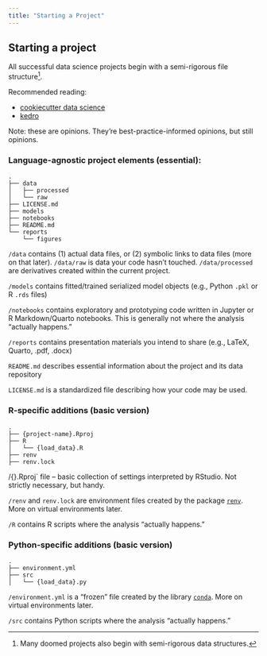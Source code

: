 ```yaml
---
title: "Starting a Project"
---
```


## Starting a project

All successful data science projects begin with a semi-rigorous file structure[^1].

Recommended reading:

- [cookiecutter data science](https://cookiecutter-data-science.drivendata.org)
- [kedro](https://docs.kedro.org/en/1.0.0/getting-started/course/)

Note: these are opinions. They're best-practice-informed opinions, but still opinions.


### Language-agnostic project elements (essential):

```
.
├── data
│   ├── processed
│   └── raw
├── LICENSE.md
├── models
├── notebooks
├── README.md
└── reports
    └── figures
```

`/data` contains (1) actual data files, or (2) symbolic links to data files (more on that later). `/data/raw` is data your code hasn't touched. `/data/processed` are derivatives created within the current project.

`/models` contains fitted/trained serialized model objects (e.g., Python `.pkl` or R `.rds` files)

`/notebooks` contains exploratory and prototyping code written in Jupyter or R Markdown/Quarto notebooks. This is generally not where the analysis "actually happens."

`/reports` contains presentation materials you intend to share (e.g., LaTeX, Quarto, .pdf, .docx)

`README.md` describes essential information about the project and its data repository

`LICENSE.md` is a standardized file describing how your code may be used.

### R-specific additions (basic version)

```
.
├── {project-name}.Rproj
├── R
│   └── {load_data}.R
├── renv
├── renv.lock
```

/{}.Rproj` file -- basic collection of settings interpreted by RStudio. Not strictly necessary, but handy.

`/renv` and `renv.lock`  are environment files created by the package [`renv`](https://rstudio.github.io/renv/). More on virtual environments later.

`/R` contains R scripts where the analysis "actually happens."


### Python-specific additions (basic version)


```
.
├── environment.yml
├── src
│   └── {load_data}.py
```

`/environment.yml` is a "frozen" file created by the library [`conda`](https://docs.conda.io/projects/conda/en/stable/user-guide/tasks/manage-environments.html). More on virtual environments later.

`/src` contains Python scripts where the analysis "actually happens."


[^1]: Many doomed projects also begin with semi-rigorous data structures.